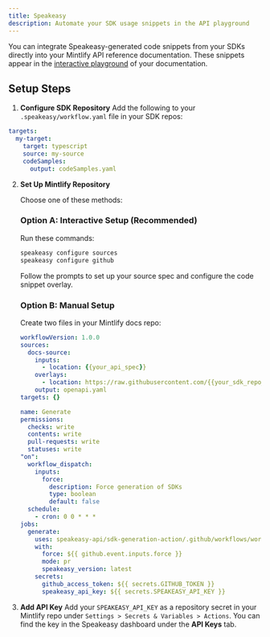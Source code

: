 ```yaml
---
title: Speakeasy
description: Automate your SDK usage snippets in the API playground
---
```


You can integrate Speakeasy-generated code snippets from your SDKs directly into your Mintlify API reference documentation. These snippets appear in the [interactive playground](https://mintlify.com/docs/api-playground/overview) of your documentation.

## Setup Steps

1. **Configure SDK Repository**
   Add the following to your `.speakeasy/workflow.yaml` file in your SDK repos:

```yaml .speakeasy/workflow.yaml
targets:
  my-target:
    target: typescript
    source: my-source
    codeSamples:
      output: codeSamples.yaml
```

2. **Set Up Mintlify Repository**
   
   Choose one of these methods:

   ### Option A: Interactive Setup (Recommended)
   Run these commands:
   ```bash
   speakeasy configure sources
   speakeasy configure github
   ```
   Follow the prompts to set up your source spec and configure the code snippet overlay.

   ### Option B: Manual Setup
   Create two files in your Mintlify docs repo:

   ```yaml .speakeasy/workflow.yaml
   workflowVersion: 1.0.0
   sources:
     docs-source:
       inputs:
         - location: {{your_api_spec}}
       overlays:
         - location: https://raw.githubusercontent.com/{{your_sdk_repo_1}}/codeSamples.yaml
       output: openapi.yaml
   targets: {}
   ```

   ```yaml .github/workflows/sdk_generation.yaml
   name: Generate
   permissions:
     checks: write
     contents: write
     pull-requests: write
     statuses: write
   "on":
     workflow_dispatch:
       inputs:
         force:
           description: Force generation of SDKs
           type: boolean
           default: false
     schedule:
       - cron: 0 0 * * *
   jobs:
     generate:
       uses: speakeasy-api/sdk-generation-action/.github/workflows/workflow-executor.yaml@v15
       with:
         force: ${{ github.event.inputs.force }}
         mode: pr
         speakeasy_version: latest
       secrets:
         github_access_token: ${{ secrets.GITHUB_TOKEN }}
         speakeasy_api_key: ${{ secrets.SPEAKEASY_API_KEY }}
   ```

3. **Add API Key**
   Add your `SPEAKEASY_API_KEY` as a repository secret in your Mintlify repo under `Settings > Secrets & Variables > Actions`. You can find the key in the Speakeasy dashboard under the **API Keys** tab.